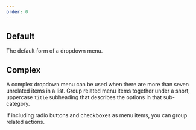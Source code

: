 ```yaml
---
order: 0
---
```



## Default

The default form of a dropdown menu.

<Example
  Component={DropdownMenuDefault}
  componentName="@atlaskit/dropdown-menu"
/>

## Complex

A complex dropdown menu can be used when there are more than seven unrelated items in a list. Group related menu items together under a short, uppercase `title` subheading that describes the options in that sub-category.

If including radio buttons and checkboxes as menu items, you can group related actions.

<Example
  Component={DropdownMenuComplex}
  componentName="@atlaskit/dropdown-menu"
/>
